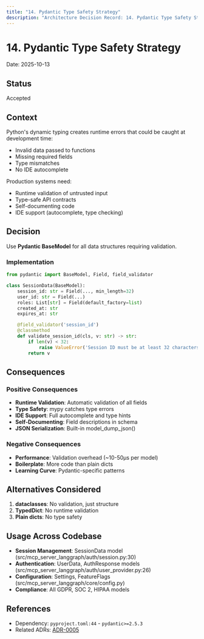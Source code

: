 ```yaml
---
title: "14. Pydantic Type Safety Strategy"
description: "Architecture Decision Record: 14. Pydantic Type Safety Strategy"
---
```


# 14. Pydantic Type Safety Strategy

Date: 2025-10-13

## Status

Accepted

## Context

Python's dynamic typing creates runtime errors that could be caught at development time:
- Invalid data passed to functions
- Missing required fields
- Type mismatches
- No IDE autocomplete

Production systems need:
- Runtime validation of untrusted input
- Type-safe API contracts
- Self-documenting code
- IDE support (autocomplete, type checking)

## Decision

Use **Pydantic BaseModel** for all data structures requiring validation.

### Implementation

```python
from pydantic import BaseModel, Field, field_validator

class SessionData(BaseModel):
    session_id: str = Field(..., min_length=32)
    user_id: str = Field(...)
    roles: List[str] = Field(default_factory=list)
    created_at: str
    expires_at: str

    @field_validator('session_id')
    @classmethod
    def validate_session_id(cls, v: str) -> str:
        if len(v) < 32:
            raise ValueError('Session ID must be at least 32 characters')
        return v
```

## Consequences

### Positive Consequences

- **Runtime Validation**: Automatic validation of all fields
- **Type Safety**: mypy catches type errors
- **IDE Support**: Full autocomplete and type hints
- **Self-Documenting**: Field descriptions in schema
- **JSON Serialization**: Built-in model_dump_json()

### Negative Consequences

- **Performance**: Validation overhead (~10-50µs per model)
- **Boilerplate**: More code than plain dicts
- **Learning Curve**: Pydantic-specific patterns

## Alternatives Considered

1. **dataclasses**: No validation, just structure
2. **TypedDict**: No runtime validation
3. **Plain dicts**: No type safety

## Usage Across Codebase

- **Session Management**: SessionData model (src/mcp_server_langgraph/auth/session.py:30)
- **Authentication**: UserData, AuthResponse models (src/mcp_server_langgraph/auth/user_provider.py:26)
- **Configuration**: Settings, FeatureFlags (src/mcp_server_langgraph/core/config.py)
- **Compliance**: All GDPR, SOC 2, HIPAA models

## References

- Dependency: `pyproject.toml:44` - `pydantic>=2.5.3`
- Related ADRs: [ADR-0005](adr-0005-pydantic-ai-integration)

